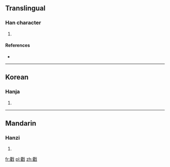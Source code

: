 ==Translingual==

===Han character===
{{Han char|rn=62|rad=戈|as=18|sn=22|four=|canj=月土戈 (BGI), X月土戈 (XBGI)}}

# {{defn|Han|sort=戈18}}

====References====
* {{Han ref|kx=0414.310|dkj=11695|dj=0759.020|hdz=21415.070|uh=6235|ud=25141}}

----

==Korean==

===Hanja===
{{ko-hanja|hangeul=구|eumhun=|rv=gu|mr=ku|y=kwu}}

# {{defn|Korean|sort=戈18}}

----

==Mandarin==

===Hanzi===
{{cmn-hanzi|pin=[[qú]] ([[qu2]])|wg=ch'ü<sup>2</sup>}}

# {{defn|Mandarin|sort=戈18}}

[[fr:戵]]
[[pl:戵]]
[[zh:戵]]
